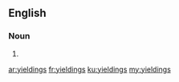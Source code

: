 ==English==

===Noun===
{{head|en|noun plural form}}

# {{plural of|yielding|lang=en}}

[[ar:yieldings]]
[[fr:yieldings]]
[[ku:yieldings]]
[[my:yieldings]]